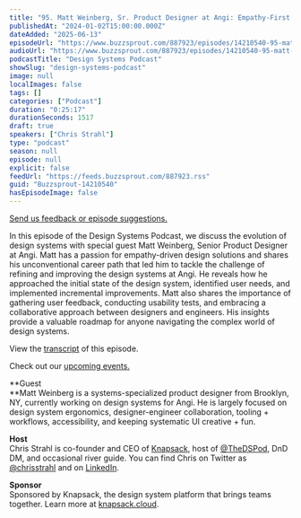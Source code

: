 ```yaml
---
title: "95. Matt Weinberg, Sr. Product Designer at Angi: Empathy-First Approach to Evolving Design Systems"
publishedAt: "2024-01-02T15:00:00.000Z"
dateAdded: "2025-06-13"
episodeUrl: "https://www.buzzsprout.com/887923/episodes/14210540-95-matt-weinberg-sr-product-designer-at-angi-empathy-first-approach-to-evolving-design-systems.mp3"
audioUrl: "https://www.buzzsprout.com/887923/episodes/14210540-95-matt-weinberg-sr-product-designer-at-angi-empathy-first-approach-to-evolving-design-systems.mp3"
podcastTitle: "Design Systems Podcast"
showSlug: "design-systems-podcast"
image: null
localImages: false
tags: []
categories: ["Podcast"]
duration: "0:25:17"
durationSeconds: 1517
draft: true
speakers: ["Chris Strahl"]
type: "podcast"
season: null
episode: null
explicit: false
feedUrl: "https://feeds.buzzsprout.com/887923.rss"
guid: "Buzzsprout-14210540"
hasEpisodeImage: false
---
```

[Send us feedback or episode suggestions.](https://www.buzzsprout.com/twilio/text_messages/887923/open_sms)

In this episode of the Design Systems Podcast, we discuss the evolution of design systems with special guest Matt Weinberg, Senior Product Designer at Angi. Matt has a passion for empathy-driven design solutions and shares his unconventional career path that led him to tackle the challenge of refining and improving the design systems at Angi. He reveals how he approached the initial state of the design system, identified user needs, and implemented incremental improvements. Matt also shares the importance of gathering user feedback, conducting usability tests, and embracing a collaborative approach between designers and engineers. His insights provide a valuable roadmap for anyone navigating the complex world of design systems.

View the [transcript](https://docs.google.com/document/d/182tMg6Bv1vTq0rAEXExrDzNAAsMdUQDBO9tkw8j31WA/edit?usp=drive_link) of this episode.

Check out our [upcoming events.](https://www.knapsack.cloud/events)  

**Guest  
**Matt Weinberg is a systems-specialized product designer from Brooklyn, NY, currently working on design systems for Angi. He is largely focused on design system ergonomics, designer-engineer collaboration, tooling + workflows, accessibility, and keeping systematic UI creative + fun.  
  
**Host**  
Chris Strahl is co-founder and CEO of [Knapsack](https://www.knapsack.cloud/), host of [@TheDSPod](https://twitter.com/thedspod), DnD DM, and occasional river guide. You can find Chris on Twitter as [@chrisstrahl](https://twitter.com/chrisstrahl) and on [LinkedIn](https://www.linkedin.com/in/chrisstrahl/).  
  
**Sponsor**  
Sponsored by Knapsack, the design system platform that brings teams together. Learn more at [knapsack.cloud](https://www.knapsack.cloud/?utm_source=podcast).

